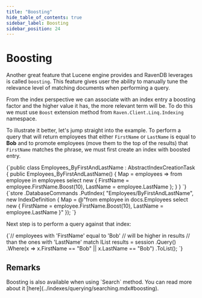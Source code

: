 ```yaml
---
title: "Boosting"
hide_table_of_contents: true
sidebar_label: Boosting
sidebar_position: 24
---
```



# Boosting

Another great feature that Lucene engine provides and RavenDB leverages is called `boosting`. This feature gives user the ability to manually tune the relevance level of matching documents when performing a query. 

From the index perspective we can associate with an index entry a boosting factor and the higher value it has, the more relevant term will be. To do this we must use `Boost` extension method from `Raven.Client.Linq.Indexing` namespace.

To illustrate it better, let's jump straight into the example. To perform a query that will return employees that either `FirstName` or `LastName` is equal to **Bob** and to promote employees (move them to the top of the results) that `FirstName` matches the phrase, we must first create an index with boosted entry.

<Tabs groupId='languageSyntax'>
<TabItem value="AbstractIndexCreationTask" label="AbstractIndexCreationTask">
<CodeBlock language="csharp">
{`public class Employees_ByFirstAndLastName : AbstractIndexCreationTask<Employee>
{
	public Employees_ByFirstAndLastName()
	{
		Map =
			employees =>
			from employee in employees
			select new
			{
				FirstName = employee.FirstName.Boost(10),
				LastName = employee.LastName
			};
	}
}
`}
</CodeBlock>
</TabItem>
<TabItem value="Commands" label="Commands">
<CodeBlock language="csharp">
{`store
	.DatabaseCommands
	.PutIndex(
		"Employees/ByFirstAndLastName",
		new IndexDefinition
		{
			Map = @"from employee in docs.Employees
				select new
				{
					FirstName = employee.FirstName.Boost(10),
					LastName = employee.LastName
				}"
		});
`}
</CodeBlock>
</TabItem>
</Tabs>

Next step is to perform a query against that index:

<TabItem value="boosting_3" label="boosting_3">
<CodeBlock language="csharp">
{`// employees with 'FirstName' equal to 'Bob'
// will be higher in results
// than the ones with 'LastName' match
IList<Employee> results = session
    .Query<Employee, Employees_ByFirstAndLastName>()
    .Where(x => x.FirstName == "Bob" || x.LastName == "Bob")
    .ToList();
`}
</CodeBlock>
</TabItem>

## Remarks

<Admonition type="info" title="Info">
Boosting is also available when using `Search` method. You can read more about it [here](../indexes/querying/searching.mdx#boosting).
</Admonition>

